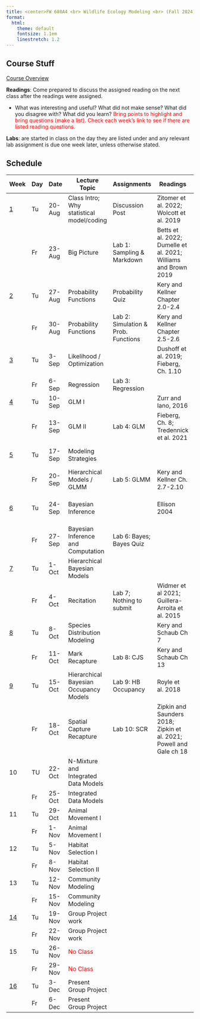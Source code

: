 ```yaml
---
title: <center>FW 680A4 <br> Wildlife Ecology Modeling <br> (Fall 2024)</center>
format:
  html: 
    theme: default
    fontsize: 1.1em
    linestretch: 1.2
---
```

## Course Stuff
```{=html}
<title>Schedule</title>
<style type="text/css">

code.r{
  font-size: 30px;
}
</style>

<a href="/FW680A4/CourseOverview.qmd">Course Overview</a></p>
```

**Readings**: Come prepared to discuss the assigned reading on the next class after the readings were assigned. 

- What was interesting and useful? What did not make sense? What did you disagree with? What did you learn? <span style="color:red">Bring points to highlight and bring questions (make a list). Check each week's link to see if there are listed reading questions.</span>

**Labs**: are started in class on the day they are listed under and any relevant lab assignment is due one week later, unless otherwise stated.

## Schedule 

Week                                  |	Day  |	Date     | 	Lecture Topic                             | Assignments              |	   Readings                   |	Background Materials|
--                                    | ---| ----------|-----------------------------                | ----------------  |-----------------------------  |------------------       |   
<a href="/FW680A4/week1.qmd"> 1 </a>  | Tu	 | 20-Aug	 | Class Intro; Why statistical model/coding    | Discussion Post  |  Zitomer et al. 2022; Wolcott et al. 2019               |      	            |
&nbsp;                                |	Fr   | 23-Aug	 | Big Picture                                  | Lab 1: Sampling & Markdown |  Betts et al. 2022; Dumelle et al. 2021; Williams and Brown 2019                                                | Shmueli 2010; Arif and MacNeil 2022
<a href="/FW680A4/week2.qmd">2</a>    |	Tu	 | 27-Aug	 | Probability Functions                        | Probability Quiz        |  Kery and Kellner Chapter 2.0-2.4                             |   Hobbs and Hooten Ch.3; Bolker Ch. 4           |
&nbsp;                                | Fr	 | 30-Aug	 | Probability Functions                        | Lab 2: Simulation & Prob. Functions   |   Kery and Kellner Chapter 2.5-2.6              | 	Fieberg Ch. 10; Bolker Ch. 6     |		            
<a href="/FW680A4/week3.qmd">3</a>    |	Tu	 | 3-Sep	 | Likelihood / Optimization                    |            |    Dushoff et al. 2019; Fieberg, Ch. 1.10         |  Fieberg Ch. 1; Bolker Ch. 7; Zurr et al. Ch. 2  | 
&nbsp;                                |	Fr	 | 6-Sep	 | Regression                                   | Lab 3: Regression                  |                        |                           |
<a href="/FW680A4/week4.qmd">4</a>    |	Tu	 | 10-Sep	 | GLM I                                        |                   |Zurr and Iano, 2016                 |              |
&nbsp;                                |	Fr	 | 13-Sep	 | GLM II                                       |Lab 4: GLM         |Fieberg, Ch. 8; Tredennick et al. 2021  |              |
<a href="/FW680A4/week5.qmd">5</a>    |	Tu	 | 17-Sep	 | Modeling Strategies                          |                   |                             | Gelman and Hill Ch. 11 and 12             |
&nbsp;                                |	Fr	 | 20-Sep	 | Hierarchical Models / GLMM                   |Lab 5: GLMM        | Kery and Kellner Ch. 2.7-2.10               |              |
<a href="/FW680A4/week6.qmd">6</a>    |	Tu	 | 24-Sep	 | Bayesian Inference                           |                   | Ellison 2004                | Hobbs and Hooten Ch.5.;Fieberg Ch. 11 & 12       |
&nbsp;                                |	Fr	 | 27-Sep	 | Bayesian Inference and Computation           |Lab 6: Bayes; Bayes Quiz       |                             |  Kurz, 2023            |
<a href="/FW680A4/week7.qmd">7</a>    |	Tu	 | 1-Oct	 | Hierarchical Bayesian Models                 |                   |           |
&nbsp;                                |	Fr	 | 4-Oct	 | Recitation                                   |Lab  7; Nothing to submit| Widmer et al 2021; Guillera-Arroita et al. 2015   |Soley-Guardia et al. 2024;Valavi et al. 2021  |
<a href="/FW680A4/week8.qmd">8</a>    |	Tu	 | 8-Oct	 | Species Distribution Modeling                |                   | Kery and Schaub Ch 7        |              | 			
&nbsp;                                |	Fr	 | 11-Oct	 | Mark Recapture                               |Lab 8: CJS         | Kery and Schaub Ch 13        |              | 			
<a href="/FW680A4/week9.qmd">9</a>    |	Tu	 | 15-Oct	 | Hierarchical Bayesian Occupancy Models       |Lab 9: HB Occupancy|Royle et al. 2018            |              |
&nbsp;                                |	Fr	 | 18-Oct	 | Spatial Capture Recapture                    |Lab 10: SCR        |Zipkin and Saunders 2018; Zipkin et al. 2021; Powell and Gale ch 18 |              |
10                                    | TU	 | 22-Oct	 | N-Mixture and Integrated Data Models         |                   |                             |              |
&nbsp;                                | Fr	 | 25-Oct	 | Integrated Data Models                       |                   |                             |              | 	
11                                    | Tu	 | 29-Oct	 | Animal Movement I                            |                   |                             |              |
&nbsp;                                | Fr	 | 1-Nov	 | Animal Movement I                            |                   |                             |              |
12                                    | Tu	 | 5-Nov	 | Habitat Selection I                          |                   |                             |              |
&nbsp;                                | Fr	 | 8-Nov	 | Habitat Selection II                         |                   |                             |              |
13                                    | Tu	 | 12-Nov	 | Community Modeling                           |                   |                             |              |
&nbsp;                                | Fr	 | 15-Nov	 | Community Modeling                           |                   |                             |              |
<a href="/FW680A4/week14.qmd">14</a>  | Tu	 | 19-Nov	 | Group Project work                           |                   |                             |              |
&nbsp;                                | Fr	 | 22-Nov	 | Group Project work                           |                   |                             |              |
15                                    | Tu	 | 26-Nov	 | <span style="color:red">No Class</span>      |                   |                             |              |
&nbsp;                                | Fr	 | 29-Nov	 | <span style="color:red">No Class</span>      |                   |                             |              |
<a href="/FW680A4/week16.qmd">16</a>  | Tu	 | 3-Dec	 | Present Group Project                        |                   |                             |              |
&nbsp;                                | Fr   | 6-Dec	 | Present Group Project                        |                   |                             |              |
                                         
                                
                                
